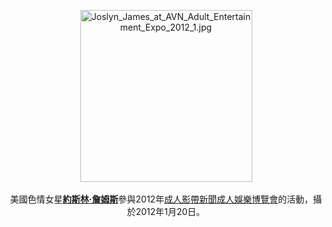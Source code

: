 <center>
[[File:Joslyn_James_at_AVN_Adult_Entertainment_Expo_2012_1.jpg|275px]]
<br><br>
美國色情女星'''[[約斯林·詹姆斯|約斯林·詹姆斯]]'''參與2012年[[成人影帶新聞成人娛樂博覽會|成人影帶新聞成人娛樂博覽會]]的活動，攝於2012年1月20日。
<p>
</center>